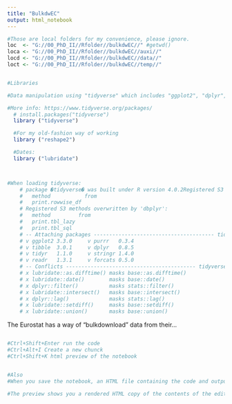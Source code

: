 ```yaml
---
title: "BulkdwEC"
output: html_notebook
---
```


```r
#Those are local folders for my convenience, please ignore.
loc  <- "G://00_PhD_II//Rfolder//bulkdwEC//" #getwd()
loca <- "G://00_PhD_II//Rfolder//bulkdwEC//auxi//"
locd <- "G://00_PhD_II//Rfolder//bulkdwEC//data//"
loct <- "G://00_PhD_II//Rfolder//bulkdwEC//temp//"


#Libraries

#Data manipulation using "tidyverse" which includes "ggplot2", "dplyr", "tidyr", "readr", "purrr", stringr, "forcats"

#More info: https://www.tidyverse.org/packages/
  # install.packages("tidyverse")
  library ("tidyverse")

  #For my old-fashion way of working
  library ("reshape2")

  #Dates:
  library ("lubridate")



#When loading tidyverse:
    # package �tidyverse� was built under R version 4.0.2Registered S3 method overwritten by 'dplyr':
    #   method           from
    #   print.rowwise_df     
    # Registered S3 methods overwritten by 'dbplyr':
    #   method         from
    #   print.tbl_lazy     
    #   print.tbl_sql      
    # -- Attaching packages --------------------------------------- tidyverse 1.3.0 --
    # v ggplot2 3.3.0     v purrr   0.3.4
    # v tibble  3.0.1     v dplyr   0.8.5
    # v tidyr   1.1.0     v stringr 1.4.0
    # v readr   1.3.1     v forcats 0.5.0
    # -- Conflicts ------------------------------------------ tidyverse_conflicts() --
    # x lubridate::as.difftime() masks base::as.difftime()
    # x lubridate::date()        masks base::date()
    # x dplyr::filter()          masks stats::filter()
    # x lubridate::intersect()   masks base::intersect()
    # x dplyr::lag()             masks stats::lag()
    # x lubridate::setdiff()     masks base::setdiff()
    # x lubridate::union()       masks base::union()
```

The Eurostat has a way of "bulkdownload" data from their...


```r



```





```r
#Ctrl+Shift+Enter run the code
#Ctrl+Alt+I Create a new chunck
#Ctrl+Shift+K html preview of the notebook


#Also
#When you save the notebook, an HTML file containing the code and output will be saved alongside it (click the *Preview* button or press *Ctrl+Shift+K* to preview the HTML file).

#The preview shows you a rendered HTML copy of the contents of the editor. Consequently, unlike *Knit*, *Preview* does not run any R code chunks. Instead, the output of the chunk when it was last run in the editor is displayed.

```




